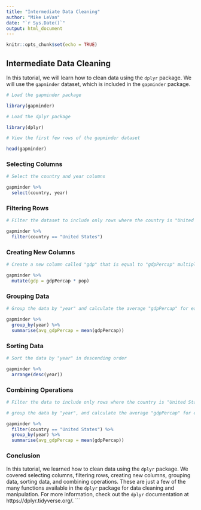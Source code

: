 ```yaml
---
title: "Intermediate Data Cleaning"
author: "Mike LeVan"
date: "`r Sys.Date()`"
output: html_document
---
```


```r
knitr::opts_chunk$set(echo = TRUE)
```

## Intermediate Data Cleaning

In this tutorial, we will learn how to clean data using the `dplyr` 
package. We will use the `gapminder` dataset, which is included in the 
`gapminder` package.

```r

# Load the gapminder package

library(gapminder)

# Load the dplyr package

library(dplyr)

# View the first few rows of the gapminder dataset

head(gapminder)

```

### Selecting Columns

```r

# Select the country and year columns

gapminder %>%
  select(country, year)

```

### Filtering Rows

```r

# Filter the dataset to include only rows where the country is "United States"

gapminder %>%
  filter(country == "United States")

```

### Creating New Columns

```r

# Create a new column called "gdp" that is equal to "gdpPercap" multiplied by "pop"

gapminder %>%
  mutate(gdp = gdpPercap * pop)

```

### Grouping Data

```r

# Group the data by "year" and calculate the average "gdpPercap" for each year

gapminder %>%
  group_by(year) %>%
  summarise(avg_gdpPercap = mean(gdpPercap))

```

### Sorting Data

```r

# Sort the data by "year" in descending order

gapminder %>%
  arrange(desc(year))

```

### Combining Operations

```r

# Filter the data to include only rows where the country is "United States",

# group the data by "year", and calculate the average "gdpPercap" for each year

gapminder %>%
  filter(country == "United States") %>%
  group_by(year) %>%
  summarise(avg_gdpPercap = mean(gdpPercap))

```

### Conclusion

In this tutorial, we learned how to clean data using the `dplyr` 
package. We covered selecting columns, filtering rows, creating 
new columns, grouping data, sorting data, and combining operations. 
These are just a few of the many functions available in the `dplyr` 
package for data cleaning and manipulation. For more information, 
check out the `dplyr` documentation at https://dplyr.tidyverse.org/.
```

